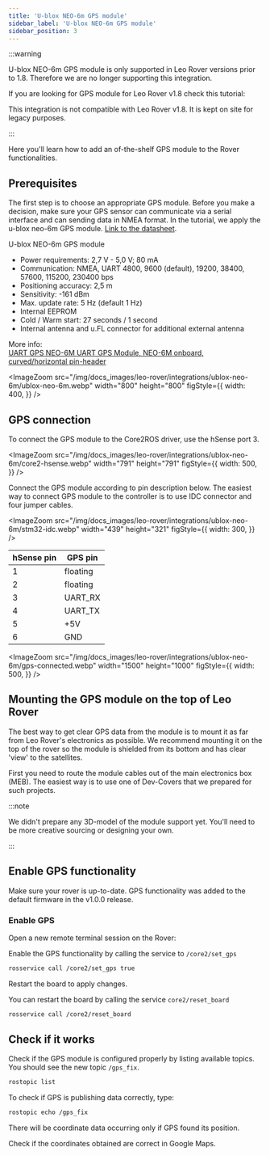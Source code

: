 ```yaml
---
title: 'U-blox NEO-6m GPS module'
sidebar_label: 'U-blox NEO-6m GPS module'
sidebar_position: 3
---
```



:::warning

U-blox NEO-6m GPS module is only supported in Leo Rover versions prior to 1.8.
Therefore we are no longer supporting this integration.

If you are looking for GPS module for Leo Rover v1.8 check this tutorial:

<LinkButton
  to="/docs/leo-rover/integrations/components/ublox-gps"
  description="UBlox EVK-M8N GPS module"
/>

This integration is not compatible with Leo Rover v1.8. It is kept on site for
legacy purposes.

:::

Here you'll learn how to add an of-the-shelf GPS module to the Rover
functionalities.

## Prerequisites

<LinkButton to="/docs/leo-rover/guides/ssh" description="Connect via SSH" />
<LinkButton
  to="/docs/leo-rover/guides/firmware-update"
  description="Firmware update"
/>

The first step is to choose an appropriate GPS module. Before you make a
decision, make sure your GPS sensor can communicate via a serial interface and
can sending data in NMEA format. In the tutorial, we apply the u-blox neo-6m GPS
module.
[Link to the datasheet](<https://www.u-blox.com/sites/default/files/products/documents/NEO-6_DataSheet_(GPS.G6-HW-09005).pdf>).

U-blox NEO-6m GPS module

- Power requirements: 2,7 V - 5,0 V; 80 mA
- Communication: NMEA, UART 4800, 9600 (default), 19200, 38400, 57600, 115200,
  230400 bps
- Positioning accuracy: 2,5 m
- Sensitivity: -161 dBm
- Max. update rate: 5 Hz (default 1 Hz)
- Internal EEPROM
- Cold / Warm start: 27 seconds / 1 second
- Internal antenna and u.FL connector for additional external antenna

More info:\
[UART GPS NEO-6M UART GPS Module, NEO-6M onboard, curved/horizontal pin-header](https://www.waveshare.com/uart-gps-neo-6m.htm)

<ImageZoom
  src="/img/docs_images/leo-rover/integrations/ublox-neo-6m/ublox-neo-6m.webp"
  width="800"
  height="800"
  figStyle={{
    width: 400,
  }}
/>

## GPS connection

To connect the GPS module to the Core2ROS driver, use the hSense port 3.

<ImageZoom
  src="/img/docs_images/leo-rover/integrations/ublox-neo-6m/core2-hsense.webp"
  width="791"
  height="791"
  figStyle={{
    width: 500,
  }}
/>

Connect the GPS module according to pin description below. The easiest way to
connect GPS module to the controller is to use IDC connector and four jumper
cables.

<ImageZoom
  src="/img/docs_images/leo-rover/integrations/ublox-neo-6m/stm32-idc.webp"
  width="439"
  height="321"
  figStyle={{
    width: 300,
  }}
/>

| hSense pin | GPS pin  |
| ---------- | -------- |
| 1          | floating |
| 2          | floating |
| 3          | UART_RX  |
| 4          | UART_TX  |
| 5          | +5V      |
| 6          | GND      |

<ImageZoom
  src="/img/docs_images/leo-rover/integrations/ublox-neo-6m/gps-connected.webp"
  width="1500"
  height="1000"
  figStyle={{
    width: 500,
  }}
/>

## Mounting the GPS module on the top of Leo Rover

The best way to get clear GPS data from the module is to mount it as far from
Leo Rover's electronics as possible. We recommend mounting it on the top of the
rover so the module is shielded from its bottom and has clear 'view' to the
satellites.

First you need to route the module cables out of the main electronics box (MEB).
The easiest way is to use one of Dev-Covers that we prepared for such projects.

<LinkButton
  to="/docs/leo-rover/documentation-dev-covers-addons"
  description="Dev-covers for addons"
/>

:::note

We didn't prepare any 3D-model of the module support yet. You'll need to be more
creative sourcing or designing your own.

:::

## Enable GPS functionality

Make sure your rover is up-to-date. GPS functionality was added to the default
firmware in the v1.0.0 release.

<LinkButton
  to="/docs/leo-rover/guides/firmware-update"
  description="Firmware update"
/>

### Enable GPS

Open a new remote terminal session on the Rover:

Enable the GPS functionality by calling the service to `/core2/set_gps`

```bash
rosservice call /core2/set_gps true
```

Restart the board to apply changes.

You can restart the board by calling the service `core2/reset_board`

```bash
rosservice call /core2/reset_board
```

## Check if it works

Check if the GPS module is configured properly by listing available topics. You
should see the new topic `/gps_fix`.

```bash
rostopic list
```

To check if GPS is publishing data correctly, type:

```bash
rostopic echo /gps_fix
```

There will be coordinate data occurring only if GPS found its position.

Check if the coordinates obtained are correct in Google Maps.

<ImageZoom
  src="/img/docs_images/leo-rover/integrations/ublox-neo-6m/google-maps.webp"
  width="1791"
  height="919"
/>
